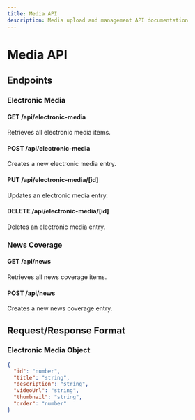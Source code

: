 ```yaml
---
title: Media API
description: Media upload and management API documentation
---
```


# Media API

## Endpoints

### Electronic Media

#### GET /api/electronic-media
Retrieves all electronic media items.

#### POST /api/electronic-media
Creates a new electronic media entry.

#### PUT /api/electronic-media/[id]
Updates an electronic media entry.

#### DELETE /api/electronic-media/[id]
Deletes an electronic media entry.

### News Coverage

#### GET /api/news
Retrieves all news coverage items.

#### POST /api/news
Creates a new news coverage entry.

## Request/Response Format

### Electronic Media Object
```json
{
  "id": "number",
  "title": "string",
  "description": "string",
  "videoUrl": "string",
  "thumbnail": "string",
  "order": "number"
}
```